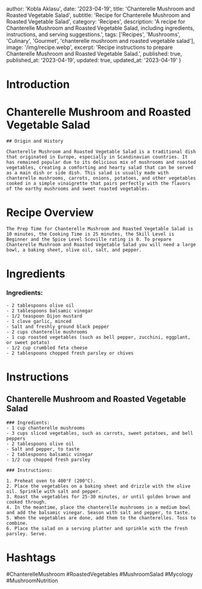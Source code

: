 
  author: 'Kobla Aklasu',
  date: '2023-04-19',
  title: 'Chanterelle Mushroom and Roasted Vegetable Salad',
  subtitle: 'Recipe for Chanterelle Mushroom and Roasted Vegetable Salad',
  category: 'Recipes',
  description: 'A recipe for Chanterelle Mushroom and Roasted Vegetable Salad, including ingredients, instructions, and serving suggestions.',
  tags: ['Recipes', 'Mushrooms', 'Culinary', 'Gourmet', 'chanterelle mushroom and roasted vegetable salad'],
  image: '/img/recipe.webp',
  excerpt: 'Recipe instructions to prepare Chanterelle Mushroom and Roasted Vegetable Salad.',
  published: true,
  published_at: '2023-04-19',
  updated: true,
  updated_at: '2023-04-19'
}


  # Introduction

# Chanterelle Mushroom and Roasted Vegetable Salad
    
    ## Origin and History
    
    Chanterelle Mushroom and Roasted Vegetable Salad is a traditional dish that originated in Europe, especially in Scandinavian countries. It has remained popular due to its delicious mix of mushrooms and roasted vegetables, creating a comforting and hearty salad that can be served as a main dish or side dish. This salad is usually made with chanterelle mushrooms, carrots, onions, potatoes, and other vegetables cooked in a simple vinaigrette that pairs perfectly with the flavors of the earthy mushrooms and sweet roasted vegetables.

# Recipe Overview

    The Prep Time for Chanterelle Mushroom and Roasted Vegetable Salad is 10 minutes, the Cooking Time is 25 minutes, the Skill Level is Beginner and the Spice Level Scoville rating is 0. To prepare Chanterelle Mushroom and Roasted Vegetable Salad you will need a large bowl, a baking sheet, olive oil, salt, and pepper.

# Ingredients

### Ingredients:
    - 2 tablespoons olive oil  
    - 2 tablespoons balsamic vinegar  
    - 1/2 teaspoon Dijon mustard  
    - 1 clove garlic, minced  
    - Salt and freshly ground black pepper  
    - 2 cups chanterelle mushrooms  
    - 1 cup roasted vegetables (such as bell pepper, zucchini, eggplant, or sweet potato)  
    - 1/2 cup crumbled feta cheese  
    - 2 tablespoons chopped fresh parsley or chives

# Instructions

## Chanterelle Mushroom and Roasted Vegetable Salad 
    
    ### Ingredients: 
    - 1 cup chanterelle mushrooms
    - 3 cups sliced vegetables, such as carrots, sweet potatoes, and bell peppers
    - 2 tablespoons olive oil
    - Salt and pepper, to taste
    - 2 tablespoons balsamic vinegar
    - 1/2 cup chopped fresh parsley
    
    ### Instructions:
    
    1. Preheat oven to 400°F (200°C).
    2. Place the vegetables on a baking sheet and drizzle with the olive oil. Sprinkle with salt and pepper.
    3. Roast the vegetables for 25-30 minutes, or until golden brown and cooked through.
    4. In the meantime, place the chanterelle mushrooms in a medium bowl and add the balsamic vinegar. Season with salt and pepper, to taste.
    5. When the vegetables are done, add them to the chanterelles. Toss to combine.
    6. Place the salad on a serving platter and sprinkle with the fresh parsley. Serve.

# Hashtags

#ChanterelleMushroom #RoastedVegetables #MushroomSalad #Mycology #MushroomNutrition



